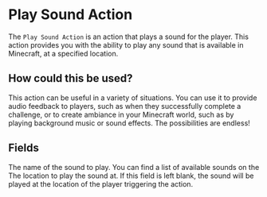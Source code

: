 
# Play Sound Action

The `Play Sound Action` is an action that plays a sound for the player. This action provides you with the ability to play any sound that is available in Minecraft, at a specified location.

## How could this be used?

This action can be useful in a variety of situations. You can use it to provide audio feedback to players, such as when they successfully complete a challenge, or to create ambiance in your Minecraft world, such as by playing background music or sound effects. The possibilities are endless!

## Fields

<ActionsField/>

<EntryField name="Sound" required>
    The name of the sound to play. You can find a list of available sounds on the
</EntryField>

<EntryField name="Location" optional>
    The location to play the sound at. If this field is left blank, the sound will be played at the location of the
    player triggering the action.
</EntryField>
